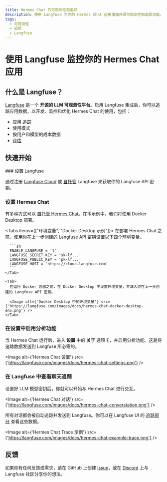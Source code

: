 ```yaml
---
title: Hermes Chat 的可观测性和追踪
description: 使用 Langfuse 为你的 Hermes Chat 应用增强开源可观测性和追踪功能。自动捕获每个请求的详细追踪和指标，以优化和调试你的对话。
tags:
  - 可观测性
  - 追踪
  - Langfuse
---
```


# 使用 Langfuse 监控你的 Hermes Chat 应用

## 什么是 Langfuse？

[Langfuse](https://langfuse.com/) 是一个 **开源的 LLM 可观测性平台**。启用 Langfuse 集成后，你可以追踪应用数据，以开发、监控和优化 Hermes Chat 的使用，包括：

- 应用 [追踪](https://langfuse.com/docs/tracing)
- 使用模式
- 按用户和模型的成本数据
- [评估](https://langfuse.com/docs/scores/overview)

## 快速开始

<Steps>
  ### 设置 Langfuse

  通过注册 [Langfuse Cloud](https://cloud.langfuse.com) 或 [自托管](https://langfuse.com/docs/deployment/self-host) Langfuse 来获取你的 Langfuse API 密钥。

  ### 设置 Hermes Chat

  有多种方式可以 [自托管 Hermes Chat](https://hermes.chat/docs/self-hosting/start)。在本示例中，我们将使用 Docker Desktop 部署。

  <Tabs items={["环境变量", "Docker Desktop 示例"]}>
    <Tab>
      在部署 Hermes Chat 之前，使用你在上一步创建的 Langfuse API 密钥设置以下四个环境变量。

      ```sh
      ENABLE_LANGFUSE = '1'
      LANGFUSE_SECRET_KEY = 'sk-lf...'
      LANGFUSE_PUBLIC_KEY = 'pk-lf...'
      LANGFUSE_HOST = 'https://cloud.langfuse.com'
      ```
    </Tab>

    <Tab>
      在运行 Docker 容器之前，在 Docker Desktop 中设置环境变量，并填入你在上一步创建的 Langfuse API 密钥。

      <Image alt={'Docker Desktop 中的环境变量'} src={'https://langfuse.com/images/docs/hermes-chat-docker-desktop-env.png'} />
    </Tab>
  </Tabs>

  ### 在设置中启用分析功能

  当 Hermes Chat 运行后，进入 **设置** 中的 **关于** 选项卡，并启用分析功能。这是将追踪数据发送到 Langfuse 所必需的。

  <Image alt={'Hermes Chat 设置'} src={'https://langfuse.com/images/docs/hermes-chat-settings.png'} />

  ### 在 Langfuse 中查看聊天追踪

  设置好 LLM 模型密钥后，你就可以开始与 Hermes Chat 进行交互。

  <Image alt={'Hermes Chat 对话'} src={'https://langfuse.com/images/docs/hermes-chat-converstation.png'} />

  所有对话都会被自动追踪并发送到 Langfuse。你可以在 Langfuse UI 的 [追踪部分](https://langfuse.com/docs/tracing) 查看这些数据。

  <Image alt={'Hermes Chat Trace 示例'} src={'https://langfuse.com/images/docs/hermes-chat-example-trace.png'} />
</Steps>

## 反馈

如果你有任何反馈或需求，请在 GitHub 上创建 [Issue](https://langfuse.com/issue)，或在 [Discord](https://discord.langfuse.com/) 上与 Langfuse 社区分享你的想法。
